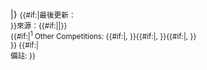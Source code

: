 |}
<small><!--
-->{{#if:{{{u|}}}|最後更新：{{{u}}}<br />}}來源：{{#if:{{{s|}}}|{{{s}}}|{{Fact|date={{{date|}}}}}}}<br /><!--
-->{{#if:{{{oc1|}}}|<sup>1</sup> Other Competitions: {{fb competition {{{se}}} {{{oc1}}}}}{{#if:{{{oc2|}}}|, {{fb competition {{{se}}} {{{oc2}}}}}}}{{#if:{{{oc3|}}}|, {{fb competition {{{se}}} {{{oc3}}}}}}}{{#if:{{{oc4|}}}|, {{fb competition {{{se}}} {{{oc4}}}}}}}<br />}}<!--
-->{{#if:{{{n|}}}|<br />備註: {{{n}}} }}</small><!--
--><noinclude>
{{template doc}}
<!-- Add categories and interwikis to the /doc subpage, not here! -->
</noinclude>